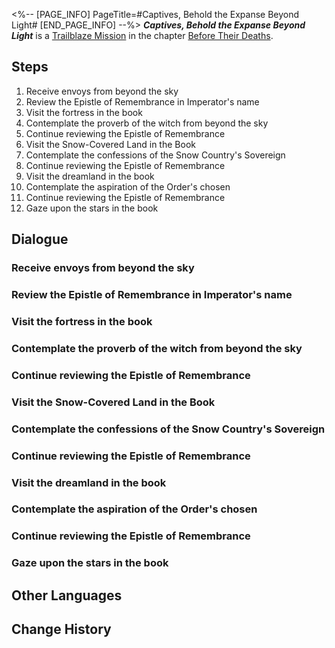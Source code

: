 <%-- [PAGE_INFO]
PageTitle=#Captives, Behold the Expanse Beyond Light#
[END_PAGE_INFO] --%>
{{Stub|Dialogue.}}
{{Mission Infobox
|id            = 1040613
|title         = 
|image         = <!--Mission Captives, Behold the Expanse Beyond Light.png-->
|type          = Trailblaze
|event_name    = 
|chapter       = Before Their Deaths
|requirements  = {{subst:void|<!--Unknown: {"Type":"Manual"}-->}}
|summary       = <!--official mission summary from Fate's Atlas-->
|characters    = Cerydra; Cyrene; Trailblazer
|startLocation = [[Amphoreus]] - [[The Former Grove of Epiphany]]
|world         = Amphoreus
|area          = The Former Grove of Epiphany
|prev          = 
|next          = 
|rewards       = Trailblaze EXP*1,200; Stellar Jade*150; Traveler's Guide*20; Disorder Ambrosia*480; Beneath the Bubbles*1 { text = ''Beneath the Bubbles'' }; Frozen Tides*1 { text = ''Frozen Tides'' }; Credit*150,000
}}
'''''Captives, Behold the Expanse Beyond Light''''' is a [[Trailblaze Mission]] in the chapter [[Before Their Deaths]].

==Steps==
# Receive envoys from beyond the sky
# Review the Epistle of Remembrance in Imperator's name
# Visit the fortress in the book
# Contemplate the proverb of the witch from beyond the sky
# Continue reviewing the Epistle of Remembrance
# Visit the Snow-Covered Land in the Book
# Contemplate the confessions of the Snow Country's Sovereign
# Continue reviewing the Epistle of Remembrance
# Visit the dreamland in the book
# Contemplate the aspiration of the Order's chosen
# Continue reviewing the Epistle of Remembrance
# Gaze upon the stars in the book

<!--
==Gameplay Notes==

--><!--
==Trial Character==

-->
==Dialogue==
{{Stub Dialogue}}
===Receive envoys from beyond the sky{{subst:void|<!--104061301-->}}===
{{Mission Description|type=trailblaze|location=The Former Grove of Epiphany|Complete your conquest in the ocean at the boundaries of this world, and eternally slumber in the sound of tides. Eternally slumber in the sound of tides, and complete your conquest in the ocean at the boundaries of this world.<br />They were never terrified of this prophecy. Rather, they somewhat looked forward to it.<br />Back then, they stood on the shores of Loukas, watching the yet-unextinguished sun sink into the sea, imagining the day when the prophecy would come true.<br />But she didn't know that the sea she dreamed of wasn't just a small pond. Nor was it just an empty shore.<br />She didn't know that she had no desire for eternal rest. And what she truly yearned for was never a conquest.<br />Thinking of the scenes that were so out of place, they watched together as the sun slowly, ever so slowly, sank into the sea, as if it would never rise again.}}
{{Dialogue Start}}
:{{tx}}
{{Dialogue End}}

===Review the Epistle of Remembrance in Imperator's name{{subst:void|<!--104061302-->}}===
{{Dialogue Start}}
:{{tx}}
{{Dialogue End}}

===Visit the fortress in the book{{subst:void|<!--104061321-->}}===
{{Dialogue Start}}
:{{tx}}
{{Dialogue End}}

===Contemplate the proverb of the witch from beyond the sky{{subst:void|<!--104061304-->}}===
{{Dialogue Start}}
:{{tx}}
{{Dialogue End}}

===Continue reviewing the Epistle of Remembrance{{subst:void|<!--104061305-->}}===
{{Dialogue Start}}
:{{tx}}
{{Dialogue End}}

===Visit the Snow-Covered Land in the Book{{subst:void|<!--104061322-->}}===
{{Dialogue Start}}
:{{tx}}
{{Dialogue End}}

===Contemplate the confessions of the Snow Country's Sovereign{{subst:void|<!--104061307-->}}===
{{Dialogue Start}}
:{{tx}}
{{Dialogue End}}

===Continue reviewing the Epistle of Remembrance{{subst:void|<!--104061308-->}}===
{{Dialogue Start}}
:{{tx}}
{{Dialogue End}}

===Visit the dreamland in the book{{subst:void|<!--104061323-->}}===
{{Dialogue Start}}
:{{tx}}
{{Dialogue End}}

===Contemplate the aspiration of the Order's chosen{{subst:void|<!--104061310-->}}===
{{Dialogue Start}}
:{{tx}}
{{Dialogue End}}

===Continue reviewing the Epistle of Remembrance{{subst:void|<!--104061311-->}}===
{{Dialogue Start}}
:{{tx}}
{{Dialogue End}}

===Gaze upon the stars in the book{{subst:void|<!--104061324-->}}===
{{Dialogue Start}}
:{{tx}}
{{Dialogue End}}

==Other Languages==
{{Other Languages
|en   = Captives, Behold the Expanse Beyond Light
|zhs  = 囚人啊，踏过日影见沧溟
|zht  = 囚人啊，踏過日影見滄溟
|ja   = 囚人よ、影を踏み越え蒼海を仰げ
|ko   = 죄수여, 그림자를 딛고 푸른 바다를 봐다오
|es   = Prisionero, contempla el mar allende el sol
|fr   = Captifs, contemplez l'immensité au-delà du soleil
|ru   = О узник, перешагни тень и узри море
|th   = นักโทษเอ๋ย จงข้ามผ่านเงาตะวัน เพื่อยลห้วงทะเล
|vi   = Hỡi Tù Nhân, Hãy Bước Qua Bóng Nắng Để Thấy Biển Trời
|de   = Gefangene, schaut in die Weiten jenseits des Lichts
|id   = Tahanan, Langkahi Bayangan Mentari Menuju Samudra Biru
|pt   = Cativos, Contemplem a Vastidão Além da Luz
}}

==Change History==
{{Change History|3.5}}
